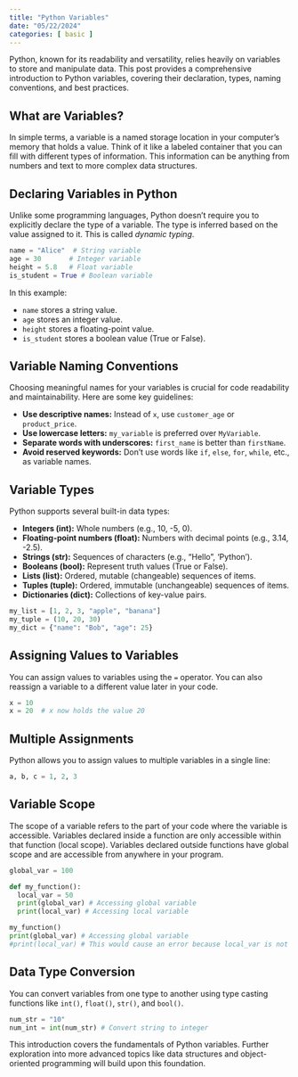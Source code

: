 ```yaml
---
title: "Python Variables"
date: "05/22/2024"
categories: [ basic ]
---
```


Python, known for its readability and versatility, relies heavily on variables to store and manipulate data.  This post provides a comprehensive introduction to Python variables, covering their declaration, types, naming conventions, and best practices.

## What are Variables?

In simple terms, a variable is a named storage location in your computer's memory that holds a value.  Think of it like a labeled container that you can fill with different types of information.  This information can be anything from numbers and text to more complex data structures.

## Declaring Variables in Python

Unlike some programming languages, Python doesn't require you to explicitly declare the type of a variable.  The type is inferred based on the value assigned to it. This is called *dynamic typing*.

```python
name = "Alice"  # String variable
age = 30       # Integer variable
height = 5.8   # Float variable
is_student = True # Boolean variable
```

In this example:

* `name` stores a string value.
* `age` stores an integer value.
* `height` stores a floating-point value.
* `is_student` stores a boolean value (True or False).


## Variable Naming Conventions

Choosing meaningful names for your variables is crucial for code readability and maintainability.  Here are some key guidelines:

* **Use descriptive names:**  Instead of `x`, use `customer_age` or `product_price`.
* **Use lowercase letters:**  `my_variable` is preferred over `MyVariable`.
* **Separate words with underscores:**  `first_name` is better than `firstName`.
* **Avoid reserved keywords:** Don't use words like `if`, `else`, `for`, `while`, etc., as variable names.


## Variable Types

Python supports several built-in data types:

* **Integers (int):** Whole numbers (e.g., 10, -5, 0).
* **Floating-point numbers (float):** Numbers with decimal points (e.g., 3.14, -2.5).
* **Strings (str):** Sequences of characters (e.g., "Hello", 'Python').
* **Booleans (bool):**  Represent truth values (True or False).
* **Lists (list):** Ordered, mutable (changeable) sequences of items.
* **Tuples (tuple):** Ordered, immutable (unchangeable) sequences of items.
* **Dictionaries (dict):**  Collections of key-value pairs.


```python
my_list = [1, 2, 3, "apple", "banana"]
my_tuple = (10, 20, 30)
my_dict = {"name": "Bob", "age": 25}
```

## Assigning Values to Variables

You can assign values to variables using the `=` operator.  You can also reassign a variable to a different value later in your code.

```python
x = 10
x = 20  # x now holds the value 20
```

## Multiple Assignments

Python allows you to assign values to multiple variables in a single line:

```python
a, b, c = 1, 2, 3
```

## Variable Scope

The scope of a variable refers to the part of your code where the variable is accessible.  Variables declared inside a function are only accessible within that function (local scope). Variables declared outside functions have global scope and are accessible from anywhere in your program.


```python
global_var = 100

def my_function():
  local_var = 50
  print(global_var) # Accessing global variable
  print(local_var) # Accessing local variable

my_function()
print(global_var) # Accessing global variable
#print(local_var) # This would cause an error because local_var is not in global scope
```

##  Data Type Conversion

You can convert variables from one type to another using type casting functions like `int()`, `float()`, `str()`, and `bool()`.

```python
num_str = "10"
num_int = int(num_str) # Convert string to integer
```

This introduction covers the fundamentals of Python variables.  Further exploration into more advanced topics like data structures and object-oriented programming will build upon this foundation.

